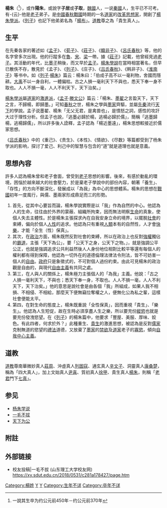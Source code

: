 
{{Infobox Philosopher
|name = 楊朱
|region = 
|era = [[戰國時期|戰國時期]]
|color = 
|image_size = 
|image_caption = 
|birth_date = 約公元前440年（一說約公元前450年）
|birth_place = [[魏国_(战国)|魏國]]（一說[[秦國|秦國]]）
|death_date = 約公元前360年（一說約公元前370年）
|death_place = 
|school_tradition = [[道家|道家]]
|main_interests = [[思想家|思想家]]、[[哲學家|哲學家]]，開創[[楊朱學派|楊朱學派]]，與[[儒學|儒學]]、[[墨學|墨學]]齊驅
|notable_ideas = [[道學|道學]]
|signature = 
}}
{{otheruses|杨子}}
{{道家}}

'''楊朱'''（{{bd|约前440年||约前360年||catIdx=Y杨}}<ref>一說其生卒为约公元前450年－约公元前370年</ref>），或作'''陽朱'''，或說字'''子居'''或'''子取'''，[[魏国_(战国)|魏國]]人，一说[[秦國|秦國]]人，生平已不可考。有-{云}-他是[[老子|老子]]弟子。是[[中國|中國]][[春秋戰國|春秋戰國]]時期的一名[[道家|道家]]的[[改革|改革]][[思想家|思想家]]，開創了[[楊朱學派|楊朱學派]]。《[[列子|列子]]》也記下他弟弟名為「[[楊布|楊布]]」。[[道教|道教]]尊之為「貴生真人」。

==生平==
在先秦各家的著述如《[[孟子_(書)|孟子]]》、《[[荀子_(書)|荀子]]》、《[[南華經|莊子]]》、《[[韓非子|韓非子]]》、《[[呂氏春秋|呂氏春秋]]》等，他的名字曾多次出現。他的行蹤多在[[鲁国|魯]]、[[宋|宋]]、[[梁|梁]]一帶。據《[[南華經|莊子]]》記載，他曾經見過[[老子|老子]]。其活動的年代，比[[墨子|墨子]]稍後，而又早於[[孟子|孟子]]。[[楊朱學說|楊朱學說]]在當時相當著名，但早已散佚不存，散見於《孟子》、《[[列子|列子]]》、《庄子》、《[[吕氏春秋|吕氏春秋]]》、《韩非子》、《[[淮南子|淮南子]]》等书中。如《[[列子|列子]]·[[楊朱|楊朱]]》篇云：楊朱曰：「伯成子高不以一毫利物，舍國而隱耕。[[大禹|大禹]]不以一身自利，一體偏枯。古之人損一毫利天下不與也，悉天下奉一身不取也。人人不損一毫，人人不利天下，天下治矣。」

[[楊朱學派|楊朱學派]]屬[[道家|道家]]的[[激進派|激進派]]，《[[孟子_(著作)|孟子]]·[[滕文公|滕文公]]》篇云：「楊朱、[[墨子|墨翟]]之言盈天下，天下之言，不歸楊，即歸墨。」可知[[春秋|春秋]]之世，楊朱之學與[[墨家|墨家]]齊驅，並屬[[先秦|先秦]]流行[[天下|天下]]的學說。孟子说墨翟、楊朱「无父无君，是禽兽也」，是憤怒之詞，感性的攻訐大过于理性分析。但孟子也說，「逃墨必歸於楊，逃楊必歸於儒」，簡稱「逃墨歸楊，逃楊歸儒」，所以許多後人詮釋，孟子認為「楊近墨遠」，楊朱思想較接近於儒家思想。

《[[吕氏春秋|吕氏春秋]]》中的《重己》、《贵生》、《本性》、《情欲》、《尽数》等篇都受到了杨朱学派的影响，探讨了爱己、利己中的智慧与包含的“道”就是道理也就是意義。

==思想內容==
許多人認為楊朱曾和老子會面，曾受到[[老子|老子]]思想的影響。後來，有感於動亂的環境，困惱於越來越大的社會壓力，於是棄老子學說中的部份內容，朝著「養生」、「存性」的方向不斷深化，發展成以「為我」為中心的思想體系。楊朱的思想在[[戰國|戰國]]初年一度風行，與儒、墨兩家形成鼎足而三的形勢。

{{cn|楊朱的思想概略，可從以下四方面見之：}}
#首先，從其中心要旨而論，楊朱學說實際是以「我」作為自然的中心。他認為人的生命，往往由於外界的蒙蔽、組織所拘束，因而無法明察[[生命|生命]]的真象，使個人失去主體性。於是楊朱主張探求內在自我安身立命的境界，以擺脫[[社會|社會]]的束縛，偏向於個人[[人性|人性]]的追求。他認為只有重視[[人類|人類]]本有的自然性，人才會[[快樂|快樂]]，才能「全生（性）保真」。
#其次，在[[政治|政治]]方面，楊朱既然反對社會的束縛，所以在政治上也反對[[強權|強權]]獨佔的[[霸道|霸道]]，主張「天下為公」，要「公天下之身，公天下之物。」，就是強調公平公正，也就是強調追求公共利益然後人人身份地位相對比較平等還有每個人的權利都有得到保障，他認為一切外在的道德倫理法律法令刑法，皆不可妨害一個人的[[自由|自由]]。[[政府|政府]]只是象徵式的，不可對個人過份約束。由此可見楊朱的政治觀是自由的，與現代[[自由主義|自由主義]]有共同之處。
#第三，在人與人的關係上，楊朱極力主張個人的「為我」主義。他說：「古之人損一毫利天下，不與也；悉天下奉一身，不取也。人人不損一毫，人人不利天下，天下治矣。」他的意思是說社會是由各個「我」所組成，如果人我不相損、不相侵、不相給，那麼天下便無竊位奪權之人，便無化公為私之輩，這樣社會便能太平。
#第四，在對生命的態度上，楊朱既重說「全性保真」，因而重視「貴生」、「樂生」。他認為人生短促，故在生時必須享盡人生之樂，所以要充份[[縱慾|縱慾]]也就是要充份發洩慾望。在《[[列子|列子]]》的楊朱篇中，他要求「豐屋、美服、厚味、姣色。有此四者，何求於外？」此種重生、[[貴生|貴生]]的激進思想，被認為是反對[[儒家|儒家]]克制無道的慾望的[[禮法|禮法]]道德，又放棄了[[墨家|墨家]]的[[禁欲|禁欲]]及[[道家|道家]]老子的[[寡慾|寡慾]]，傾向[[自我中心主義|自我中心主義]]。

==道教==
[[道教|道教]]尊南華微妙真人[[莊周|莊周]]、沖虛真人[[列圄寇|列圄寇]]、通玄真人[[辛文子|辛文子]]、洞靈真人[[康桑楚|康桑楚]]，稱為「四大真人」，加上文始真人[[尹喜|尹喜]]、質初真人[[徐甲|徐甲]]、貴生真人[[楊朱|楊朱]]，則稱「[[老君|老君]]門下[[七真|七真]]」。

== 参见 ==
* [[杨朱学说|杨朱学说]]
* [[一毛不拔|一毛不拔]]
* [[天下为公|天下为公]]
==附註==
{{Reflist}}



==外部链接==
* 校友投稿|一毛不拔 (山东理工大学校友网) https://xy.sdut.edu.cn/2018/0531/c281a178427/page.htm {{Wayback|url=https://xy.sdut.edu.cn/2018/0531/c281a178427/page.htm |date=20210301143032 }}

{{Authority control}}
[[Category:楊姓|Category:楊姓]]
[[Category:戰國人|Y]]
[[Category:中國思想家|Y]]
[[Category:生年不详|Category:生年不详]]
[[Category:卒年不详|Category:卒年不详]]